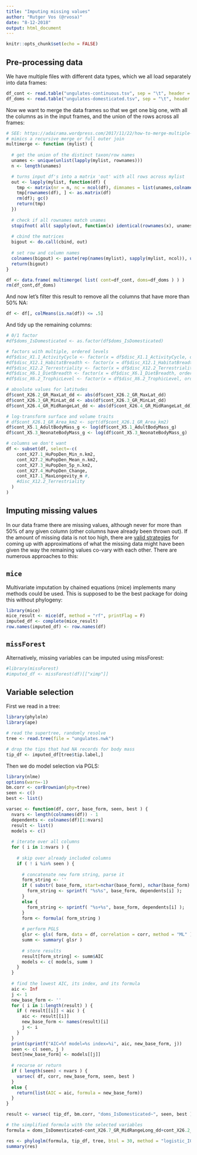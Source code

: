```yaml
---
title: "Imputing missing values"
author: "Rutger Vos (@rvosa)"
date: "8-12-2018"
output: html_document
---
```


```r
knitr::opts_chunk$set(echo = FALSE)
```

## Pre-processing data

We have multiple files with different data types, which we all load separately into data frames:

```r
df_cont <- read.table("ungulates-continuous.tsv", sep = "\t", header = T, row.names = 1)
df_doms <- read.table("ungulates-domesticated.tsv", sep = "\t", header = T, row.names = 1)
```

Now we want to merge the data frames so that we get one big one, with all the columns as 
in the input frames, and the union of the rows across all frames:

```r
# SEE: https://adairama.wordpress.com/2017/11/22/how-to-merge-multiple-datasets-in-r-based-on-row-names/
# mimics a recursive merge or full outer join
multimerge <- function (mylist) {
  
  # get the union of the distinct taxon/row names
  unames <- unique(unlist(lapply(mylist, rownames)))
  n <- length(unames)

  # turns input df's into a matrix 'out' with all rows across mylist 
  out <- lapply(mylist, function(df) {
    tmp <- matrix(nr = n, nc = ncol(df), dimnames = list(unames,colnames(df)))
    tmp[rownames(df), ] <- as.matrix(df)
    rm(df); gc()
    return(tmp)
  })
 
  # check if all rownames match unames
  stopifnot( all( sapply(out, function(x) identical(rownames(x), unames)) ) )
  
  # cbind the matrices
  bigout <- do.call(cbind, out)
  
  # set row and column names
  colnames(bigout) <- paste(rep(names(mylist), sapply(mylist, ncol)), unlist(sapply(mylist, colnames)), sep = "_")
  return(bigout)
}

df <- data.frame( multimerge( list( cont=df_cont, doms=df_doms ) ) )
rm(df_cont,df_doms)
```

And now let's filter this result to remove all the columns that have more than 50% NA:

```r
df <- df[, colMeans(is.na(df)) <= .5] 
```

And tidy up the remaining columns:

```r
# 0/1 factor
#df$doms_IsDomesticated <- as.factor(df$doms_IsDomesticated)

# factors with multiple, ordered levels
#df$disc_X1.1_ActivityCycle <- factor(x = df$disc_X1.1_ActivityCycle, ordered = T);
#df$disc_X12.1_HabitatBreadth <- factor(x = df$disc_X12.1_HabitatBreadth, ordered = T);
#df$disc_X12.2_Terrestriality <- factor(x = df$disc_X12.2_Terrestriality, ordered = T);
#df$disc_X6.1_DietBreadth <- factor(x = df$disc_X6.1_DietBreadth, ordered = T);
#df$disc_X6.2_TrophicLevel <- factor(x = df$disc_X6.2_TrophicLevel, ordered = T);

# absolute values for latitudes
df$cont_X26.2_GR_MaxLat_dd <- abs(df$cont_X26.2_GR_MaxLat_dd)
df$cont_X26.3_GR_MinLat_dd <- abs(df$cont_X26.3_GR_MinLat_dd)
df$cont_X26.4_GR_MidRangeLat_dd <- abs(df$cont_X26.4_GR_MidRangeLat_dd)

# log-transform surface and volume traits
# df$cont_X26.1_GR_Area_km2 <- sqrt(df$cont_X26.1_GR_Area_km2)
df$cont_X5.1_AdultBodyMass_g <- log(df$cont_X5.1_AdultBodyMass_g)
df$cont_X5.3_NeonateBodyMass_g <- log(df$cont_X5.3_NeonateBodyMass_g)

# columns we don't want
df <- subset(df, select=-c(
    cont_X27.1_HuPopDen_Min_n.km2,
    cont_X27.2_HuPopDen_Mean_n.km2,
    cont_X27.3_HuPopDen_5p_n.km2,
    cont_X27.4_HuPopDen_Change,
    cont_X17.1_MaxLongevity_m #,
    #disc_X12.2_Terrestriality
  )
)

```

## Imputing missing values

In our data frame there are missing values, although never for more than 50%
of any given column (other columns have already been thrown out). If the amount of missing data
is not too high, there are [valid strategies](http://doi.org/10.1111/2041-210X.12232) for coming
up with approximations of what the missing data might have been given the way the remaining values 
co-vary with each other. There are numerous approaches to this:

## `mice`

Multivariate imputation by chained equations (mice) implements many methods could be used. This is supposed 
to be the best package for doing this without phylogeny:

```r
library(mice)
mice_result <- mice(df, method = "rf", printFlag = F)
imputed_df <- complete(mice_result)
row.names(imputed_df) <- row.names(df)
```

## `missForest`

Alternatively, missing variables can be imputed using missForest:

```r
#library(missForest)
#imputed_df <- missForest(df)[["ximp"]]
```

## Variable selection

First we read in a tree:


```r
library(phylolm)
library(ape)

# read the supertree, randomly resolve
tree <- read.tree(file = "ungulates.nwk")

# drop the tips that had NA records for body mass
tip_df <- imputed_df[tree$tip.label,]

```

Then we do model selection via PGLS:

```r
library(nlme)
options(warn=-1)
bm.corr <- corBrownian(phy=tree)
seen <- c()
best <- list()

varsec <- function(df, corr, base_form, seen, best ) {
  nvars <- length(colnames(df)) - 1
  dependents <- colnames(df)[1:nvars]
  result <- list()
  models <- c()
  
  # iterate over all columns
  for ( i in 1:nvars ) {
    
    # skip over already included columns
    if ( ! i %in% seen ) {
      
      # concatenate new form string, parse it
      form_string <- ''
      if ( substr( base_form, start=nchar(base_form), nchar(base_form) ) == '~' ) {
        form_string <- sprintf( "%s%s", base_form, dependents[i] );
      }
      else {
        form_string <- sprintf( "%s+%s", base_form, dependents[i] );
      }
      form <- formula( form_string )
      
      # perform PGLS
      glsr <- gls( form, data = df, correlation = corr, method = "ML" )
      summ <- summary( glsr )
      
      # store results
      result[form_string] <- summ$AIC
      models <- c( models, summ )
    }
  }
  
  # find the lowest AIC, its index, and its formula
  aic <- Inf
  j <- 1
  new_base_form <- ''
  for ( i in 1:length(result) ) {
    if ( result[[i]] < aic ) {
      aic <- result[[i]]
      new_base_form <- names(result)[i]
      j <- i
    }
  }
  print(sprintf("AIC=%f model=%s index=%i", aic, new_base_form, j))
  seen <- c( seen, j )
  best[new_base_form] <- models[[j]]
  
  # recurse or return
  if ( length(seen) < nvars ) {
    varsec( df, corr, new_base_form, seen, best )
  }
  else {
    return(list(AIC = aic, formula = new_base_form))
  }
}

result <- varsec( tip_df, bm.corr, "doms_IsDomesticated~", seen, best )
```

```r
# the simplified formula with the selected variables
formula = doms_IsDomesticated~cont_X26.7_GR_MidRangeLong_dd+cont_X26.2_GR_MaxLat_dd+cont_X26.5_GR_MaxLong_dd+cont_X26.6_GR_MinLong_dd

res <- phyloglm(formula, tip_df, tree, btol = 30, method = "logistic_IG10", boot = 5)
summary(res)
```